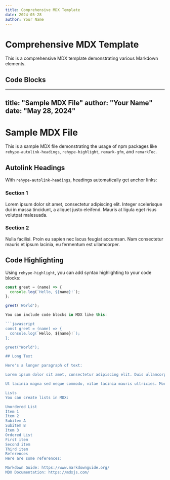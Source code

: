```yaml
---
title: Comprehensive MDX Template
date: 2024-05-28
author: Your Name
---
```


# Comprehensive MDX Template

This is a comprehensive MDX template demonstrating various Markdown elements.

## Code Blocks

---
title: "Sample MDX File"
author: "Your Name"
date: "May 28, 2024"
---

# Sample MDX File

This is a sample MDX file demonstrating the usage of npm packages like `rehype-autolink-headings`, `rehype-highlight`, `remark-gfm`, and `remarkToc`.

## Autolink Headings

With `rehype-autolink-headings`, headings automatically get anchor links:

### Section 1

Lorem ipsum dolor sit amet, consectetur adipiscing elit. Integer scelerisque dui in massa tincidunt, a aliquet justo eleifend. Mauris at ligula eget risus volutpat malesuada.

### Section 2

Nulla facilisi. Proin eu sapien nec lacus feugiat accumsan. Nam consectetur mauris et ipsum lacinia, eu fermentum est ullamcorper.

## Code Highlighting

Using `rehype-highlight`, you can add syntax highlighting to your code blocks:

```javascript
const greet = (name) => {
  console.log(`Hello, ${name}!`);
};

greet('World');

You can include code blocks in MDX like this:

```javascript
const greet = (name) => {
  console.log(`Hello, ${name}!`);
};

greet("World");

## Long Text

Here's a longer paragraph of text:

Lorem ipsum dolor sit amet, consectetur adipiscing elit. Duis ullamcorper odio eget sapien mollis, nec ultricies mi lobortis. Vestibulum ante ipsum primis in faucibus orci luctus et ultrices posuere cubilia Curae; In hac habitasse platea dictumst. Mauris ullamcorper diam sit amet tellus aliquet, eu eleifend purus finibus. Vivamus vitae ipsum id sapien blandit posuere. Sed vehicula, nulla a bibendum tempus, dui elit ultrices eros, eu fermentum orci dui vel mauris. Integer id vestibulum nulla. Nullam nec lectus sed risus pretium fermentum. Vivamus nec purus orci. Nam rhoncus urna et arcu rutrum convallis.

Ut lacinia magna sed neque commodo, vitae lacinia mauris ultricies. Morbi at mi quam. Nam ultricies eros sit amet quam elementum, ut fermentum nulla vehicula. Suspendisse dignissim enim sit amet metus vehicula dignissim. Pellentesque efficitur dolor ac purus tincidunt, vel commodo velit pellentesque. Duis sit amet vehicula libero. Mauris auctor nulla sit amet justo congue, et suscipit purus condimentum. Ut rutrum nisl vel quam molestie, sit amet tempus arcu faucibus. In et tellus nec nulla malesuada aliquet a ut orci. Nullam et lorem non ex blandit efficitur non id purus. Duis luctus odio a ipsum fermentum, vitae ullamcorper purus aliquet. Sed tincidunt erat sit amet dolor volutpat, non tempus dolor aliquet.

Lists
You can create lists in MDX:

Unordered List
Item 1
Item 2
Subitem A
Subitem B
Item 3
Ordered List
First item
Second item
Third item
References
Here are some references:

Markdown Guide: https://www.markdownguide.org/
MDX Documentation: https://mdxjs.com/
